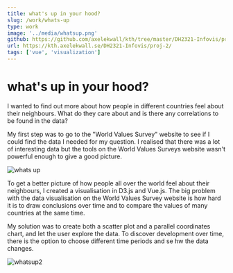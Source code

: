 ```yaml
---
title: what's up in your hood?
slug: /work/whats-up
type: work
image: '../media/whatsup.png'
github: https://github.com/axelekwall/kth/tree/master/DH2321-Infovis/proj-2
url: https://kth.axelekwall.se/DH2321-Infovis/proj-2/
tags: ['vue', 'visualization']
---
```


# what's up in your hood?

I wanted to find out more about how people in different countries feel about their neighbours. What do they care about and is there any correlations to be found in the data?

My first step was to go to the "World Values Survey" website to see if I could find the data I needed for my question. I realised that there was a lot of interesting data but the tools on the World Values Surveys website wasn't powerful enough to give a good picture.

![whats up](../media/whatsup.png)

To get a better picture of how people all over the world feel about their neighbours, I created a visualisation in D3.js and Vue.js. The big problem with the data visualisation on the World Values Survey website is how hard it is to draw conclusions over time and to compare the values of many countries at the same time.

My solution was to create both a scatter plot and a parallel coordinates chart, and let the user explore the data. To discover development over time, there is the option to choose different time periods and se hw the data changes.

![whatsup2](../media/whatsup2.png)

